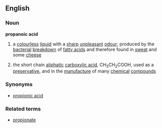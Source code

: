 ==English==
===Noun===
{{wikipediapar|propionic acid}}
'''propanoic acid'''
# a [[colourless]] [[liquid]] with a [[sharp]] [[unpleasant]] [[odour]]; produced by the [[bacterial]] [[breakdown]] of [[fatty acid]]s and therefore found in [[sweat]] and some [[cheese]]
#{{chemistry}} the short chain [[aliphatic]] [[carboxylic acid]], CH<sub>3</sub>CH<sub>2</sub>COOH, used as a [[preservative]], and in the [[manufacture]] of many [[chemical]] [[compound]]s

===Synonyms===
*[[propionic acid]]
===Related terms===
*[[propionate]]